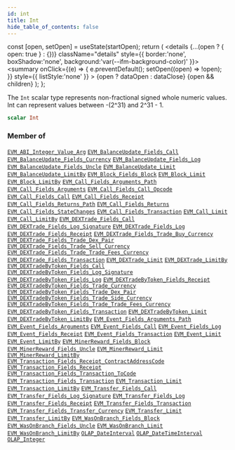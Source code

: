 ```yaml
---
id: int
title: Int
hide_table_of_contents: false
---
```







  const [open, setOpen] = useState(startOpen);
  return (
    <details {...(open ? { open: true } : {})} className="details" style={{ border:'none', boxShadow:'none', background:'var(--ifm-background-color)' }}>
      <summary
        onClick={(e) => {
          e.preventDefault();
          setOpen((open) => !open);
        }}
        style={{ listStyle:'none' }}
      >
      {open ? dataOpen : dataClose}
      </summary>
      {open && children}
    </details>
  );
};




The `Int` scalar type represents non-fractional signed whole numeric values. Int can represent values between -(2^31) and 2^31 - 1.


```graphql
scalar Int
```






### Member of

[`EVM_ABI_Integer_Value_Arg`](/docs/graphql-reference/objects/evm-abi-integer-value-arg)  <Badge class="secondary" text="object"/><Bullet />[`EVM_BalanceUpdate_Fields_Call`](/docs/graphql-reference/objects/evm-balance-update-fields-call)  <Badge class="secondary" text="object"/><Bullet />[`EVM_BalanceUpdate_Fields_Currency`](/docs/graphql-reference/objects/evm-balance-update-fields-currency)  <Badge class="secondary" text="object"/><Bullet />[`EVM_BalanceUpdate_Fields_Log`](/docs/graphql-reference/objects/evm-balance-update-fields-log)  <Badge class="secondary" text="object"/><Bullet />[`EVM_BalanceUpdate_Fields_Uncle`](/docs/graphql-reference/objects/evm-balance-update-fields-uncle)  <Badge class="secondary" text="object"/><Bullet />[`EVM_BalanceUpdate_Limit`](/docs/graphql-reference/inputs/evm-balance-update-limit)  <Badge class="secondary" text="input"/><Bullet />[`EVM_BalanceUpdate_LimitBy`](/docs/graphql-reference/inputs/evm-balance-update-limit-by)  <Badge class="secondary" text="input"/><Bullet />[`EVM_Block_Fields_Block`](/docs/graphql-reference/objects/evm-block-fields-block)  <Badge class="secondary" text="object"/><Bullet />[`EVM_Block_Limit`](/docs/graphql-reference/inputs/evm-block-limit)  <Badge class="secondary" text="input"/><Bullet />[`EVM_Block_LimitBy`](/docs/graphql-reference/inputs/evm-block-limit-by)  <Badge class="secondary" text="input"/><Bullet />[`EVM_Call_Fields_Arguments_Path`](/docs/graphql-reference/objects/evm-call-fields-arguments-path)  <Badge class="secondary" text="object"/><Bullet />[`EVM_Call_Fields_Arguments`](/docs/graphql-reference/objects/evm-call-fields-arguments)  <Badge class="secondary" text="object"/><Bullet />[`EVM_Call_Fields_Call_Opcode`](/docs/graphql-reference/objects/evm-call-fields-call-opcode)  <Badge class="secondary" text="object"/><Bullet />[`EVM_Call_Fields_Call`](/docs/graphql-reference/objects/evm-call-fields-call)  <Badge class="secondary" text="object"/><Bullet />[`EVM_Call_Fields_Receipt`](/docs/graphql-reference/objects/evm-call-fields-receipt)  <Badge class="secondary" text="object"/><Bullet />[`EVM_Call_Fields_Returns_Path`](/docs/graphql-reference/objects/evm-call-fields-returns-path)  <Badge class="secondary" text="object"/><Bullet />[`EVM_Call_Fields_Returns`](/docs/graphql-reference/objects/evm-call-fields-returns)  <Badge class="secondary" text="object"/><Bullet />[`EVM_Call_Fields_StateChanges`](/docs/graphql-reference/objects/evm-call-fields-state-changes)  <Badge class="secondary" text="object"/><Bullet />[`EVM_Call_Fields_Transaction`](/docs/graphql-reference/objects/evm-call-fields-transaction)  <Badge class="secondary" text="object"/><Bullet />[`EVM_Call_Limit`](/docs/graphql-reference/inputs/evm-call-limit)  <Badge class="secondary" text="input"/><Bullet />[`EVM_Call_LimitBy`](/docs/graphql-reference/inputs/evm-call-limit-by)  <Badge class="secondary" text="input"/><Bullet />[`EVM_DEXTrade_Fields_Call`](/docs/graphql-reference/objects/evm-dextrade-fields-call)  <Badge class="secondary" text="object"/><Bullet />[`EVM_DEXTrade_Fields_Log_Signature`](/docs/graphql-reference/objects/evm-dextrade-fields-log-signature)  <Badge class="secondary" text="object"/><Bullet />[`EVM_DEXTrade_Fields_Log`](/docs/graphql-reference/objects/evm-dextrade-fields-log)  <Badge class="secondary" text="object"/><Bullet />[`EVM_DEXTrade_Fields_Receipt`](/docs/graphql-reference/objects/evm-dextrade-fields-receipt)  <Badge class="secondary" text="object"/><Bullet />[`EVM_DEXTrade_Fields_Trade_Buy_Currency`](/docs/graphql-reference/objects/evm-dextrade-fields-trade-buy-currency)  <Badge class="secondary" text="object"/><Bullet />[`EVM_DEXTrade_Fields_Trade_Dex_Pair`](/docs/graphql-reference/objects/evm-dextrade-fields-trade-dex-pair)  <Badge class="secondary" text="object"/><Bullet />[`EVM_DEXTrade_Fields_Trade_Sell_Currency`](/docs/graphql-reference/objects/evm-dextrade-fields-trade-sell-currency)  <Badge class="secondary" text="object"/><Bullet />[`EVM_DEXTrade_Fields_Trade_Trade_Fees_Currency`](/docs/graphql-reference/objects/evm-dextrade-fields-trade-trade-fees-currency)  <Badge class="secondary" text="object"/><Bullet />[`EVM_DEXTrade_Fields_Transaction`](/docs/graphql-reference/objects/evm-dextrade-fields-transaction)  <Badge class="secondary" text="object"/><Bullet />[`EVM_DEXTrade_Limit`](/docs/graphql-reference/inputs/evm-dextrade-limit)  <Badge class="secondary" text="input"/><Bullet />[`EVM_DEXTrade_LimitBy`](/docs/graphql-reference/inputs/evm-dextrade-limit-by)  <Badge class="secondary" text="input"/><Bullet />[`EVM_DEXTradeByToken_Fields_Call`](/docs/graphql-reference/objects/evm-dextrade-by-token-fields-call)  <Badge class="secondary" text="object"/><Bullet />[`EVM_DEXTradeByToken_Fields_Log_Signature`](/docs/graphql-reference/objects/evm-dextrade-by-token-fields-log-signature)  <Badge class="secondary" text="object"/><Bullet />[`EVM_DEXTradeByToken_Fields_Log`](/docs/graphql-reference/objects/evm-dextrade-by-token-fields-log)  <Badge class="secondary" text="object"/><Bullet />[`EVM_DEXTradeByToken_Fields_Receipt`](/docs/graphql-reference/objects/evm-dextrade-by-token-fields-receipt)  <Badge class="secondary" text="object"/><Bullet />[`EVM_DEXTradeByToken_Fields_Trade_Currency`](/docs/graphql-reference/objects/evm-dextrade-by-token-fields-trade-currency)  <Badge class="secondary" text="object"/><Bullet />[`EVM_DEXTradeByToken_Fields_Trade_Dex_Pair`](/docs/graphql-reference/objects/evm-dextrade-by-token-fields-trade-dex-pair)  <Badge class="secondary" text="object"/><Bullet />[`EVM_DEXTradeByToken_Fields_Trade_Side_Currency`](/docs/graphql-reference/objects/evm-dextrade-by-token-fields-trade-side-currency)  <Badge class="secondary" text="object"/><Bullet />[`EVM_DEXTradeByToken_Fields_Trade_Trade_Fees_Currency`](/docs/graphql-reference/objects/evm-dextrade-by-token-fields-trade-trade-fees-currency)  <Badge class="secondary" text="object"/><Bullet />[`EVM_DEXTradeByToken_Fields_Transaction`](/docs/graphql-reference/objects/evm-dextrade-by-token-fields-transaction)  <Badge class="secondary" text="object"/><Bullet />[`EVM_DEXTradeByToken_Limit`](/docs/graphql-reference/inputs/evm-dextrade-by-token-limit)  <Badge class="secondary" text="input"/><Bullet />[`EVM_DEXTradeByToken_LimitBy`](/docs/graphql-reference/inputs/evm-dextrade-by-token-limit-by)  <Badge class="secondary" text="input"/><Bullet />[`EVM_Event_Fields_Arguments_Path`](/docs/graphql-reference/objects/evm-event-fields-arguments-path)  <Badge class="secondary" text="object"/><Bullet />[`EVM_Event_Fields_Arguments`](/docs/graphql-reference/objects/evm-event-fields-arguments)  <Badge class="secondary" text="object"/><Bullet />[`EVM_Event_Fields_Call`](/docs/graphql-reference/objects/evm-event-fields-call)  <Badge class="secondary" text="object"/><Bullet />[`EVM_Event_Fields_Log`](/docs/graphql-reference/objects/evm-event-fields-log)  <Badge class="secondary" text="object"/><Bullet />[`EVM_Event_Fields_Receipt`](/docs/graphql-reference/objects/evm-event-fields-receipt)  <Badge class="secondary" text="object"/><Bullet />[`EVM_Event_Fields_Transaction`](/docs/graphql-reference/objects/evm-event-fields-transaction)  <Badge class="secondary" text="object"/><Bullet />[`EVM_Event_Limit`](/docs/graphql-reference/inputs/evm-event-limit)  <Badge class="secondary" text="input"/><Bullet />[`EVM_Event_LimitBy`](/docs/graphql-reference/inputs/evm-event-limit-by)  <Badge class="secondary" text="input"/><Bullet />[`EVM_MinerReward_Fields_Block`](/docs/graphql-reference/objects/evm-miner-reward-fields-block)  <Badge class="secondary" text="object"/><Bullet />[`EVM_MinerReward_Fields_Uncle`](/docs/graphql-reference/objects/evm-miner-reward-fields-uncle)  <Badge class="secondary" text="object"/><Bullet />[`EVM_MinerReward_Limit`](/docs/graphql-reference/inputs/evm-miner-reward-limit)  <Badge class="secondary" text="input"/><Bullet />[`EVM_MinerReward_LimitBy`](/docs/graphql-reference/inputs/evm-miner-reward-limit-by)  <Badge class="secondary" text="input"/><Bullet />[`EVM_Transaction_Fields_Receipt_ContractAddressCode`](/docs/graphql-reference/objects/evm-transaction-fields-receipt-contract-address-code)  <Badge class="secondary" text="object"/><Bullet />[`EVM_Transaction_Fields_Receipt`](/docs/graphql-reference/objects/evm-transaction-fields-receipt)  <Badge class="secondary" text="object"/><Bullet />[`EVM_Transaction_Fields_Transaction_ToCode`](/docs/graphql-reference/objects/evm-transaction-fields-transaction-to-code)  <Badge class="secondary" text="object"/><Bullet />[`EVM_Transaction_Fields_Transaction`](/docs/graphql-reference/objects/evm-transaction-fields-transaction)  <Badge class="secondary" text="object"/><Bullet />[`EVM_Transaction_Limit`](/docs/graphql-reference/inputs/evm-transaction-limit)  <Badge class="secondary" text="input"/><Bullet />[`EVM_Transaction_LimitBy`](/docs/graphql-reference/inputs/evm-transaction-limit-by)  <Badge class="secondary" text="input"/><Bullet />[`EVM_Transfer_Fields_Call`](/docs/graphql-reference/objects/evm-transfer-fields-call)  <Badge class="secondary" text="object"/><Bullet />[`EVM_Transfer_Fields_Log_Signature`](/docs/graphql-reference/objects/evm-transfer-fields-log-signature)  <Badge class="secondary" text="object"/><Bullet />[`EVM_Transfer_Fields_Log`](/docs/graphql-reference/objects/evm-transfer-fields-log)  <Badge class="secondary" text="object"/><Bullet />[`EVM_Transfer_Fields_Receipt`](/docs/graphql-reference/objects/evm-transfer-fields-receipt)  <Badge class="secondary" text="object"/><Bullet />[`EVM_Transfer_Fields_Transaction`](/docs/graphql-reference/objects/evm-transfer-fields-transaction)  <Badge class="secondary" text="object"/><Bullet />[`EVM_Transfer_Fields_Transfer_Currency`](/docs/graphql-reference/objects/evm-transfer-fields-transfer-currency)  <Badge class="secondary" text="object"/><Bullet />[`EVM_Transfer_Limit`](/docs/graphql-reference/inputs/evm-transfer-limit)  <Badge class="secondary" text="input"/><Bullet />[`EVM_Transfer_LimitBy`](/docs/graphql-reference/inputs/evm-transfer-limit-by)  <Badge class="secondary" text="input"/><Bullet />[`EVM_WasOnBranch_Fields_Block`](/docs/graphql-reference/objects/evm-was-on-branch-fields-block)  <Badge class="secondary" text="object"/><Bullet />[`EVM_WasOnBranch_Fields_Uncle`](/docs/graphql-reference/objects/evm-was-on-branch-fields-uncle)  <Badge class="secondary" text="object"/><Bullet />[`EVM_WasOnBranch_Limit`](/docs/graphql-reference/inputs/evm-was-on-branch-limit)  <Badge class="secondary" text="input"/><Bullet />[`EVM_WasOnBranch_LimitBy`](/docs/graphql-reference/inputs/evm-was-on-branch-limit-by)  <Badge class="secondary" text="input"/><Bullet />[`OLAP_DateInterval`](/docs/graphql-reference/inputs/olap-date-interval)  <Badge class="secondary" text="input"/><Bullet />[`OLAP_DateTimeInterval`](/docs/graphql-reference/inputs/olap-date-time-interval)  <Badge class="secondary" text="input"/><Bullet />[`OLAP_Integer`](/docs/graphql-reference/inputs/olap-integer)  <Badge class="secondary" text="input"/>

